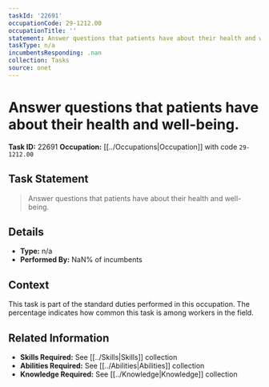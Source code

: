 ```yaml
---
taskId: '22691'
occupationCode: 29-1212.00
occupationTitle: ''
statement: Answer questions that patients have about their health and well-being.
taskType: n/a
incumbentsResponding: .nan
collection: Tasks
source: onet
---
```

# Answer questions that patients have about their health and well-being.

**Task ID:** 22691
**Occupation:** [[../Occupations|Occupation]] with code `29-1212.00`

## Task Statement

> Answer questions that patients have about their health and well-being.

## Details

- **Type:** n/a
- **Performed By:** NaN% of incumbents

## Context

This task is part of the standard duties performed in this occupation. The percentage indicates how common this task is among workers in the field.

## Related Information

- **Skills Required:** See [[../Skills|Skills]] collection
- **Abilities Required:** See [[../Abilities|Abilities]] collection
- **Knowledge Required:** See [[../Knowledge|Knowledge]] collection
